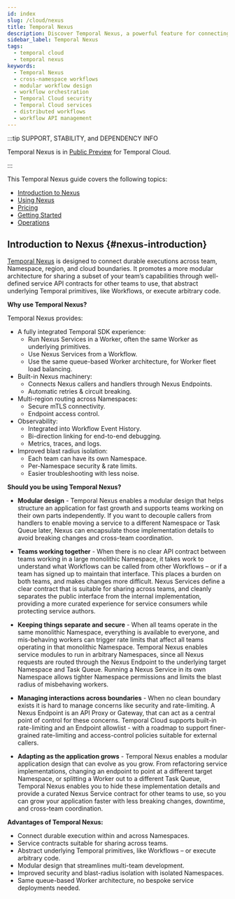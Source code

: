 ```yaml
---
id: index
slug: /cloud/nexus
title: Temporal Nexus
description: Discover Temporal Nexus, a powerful feature for connecting durable executions across team, namespace, region, and cloud boundaries. Nexus also enables each team to have their own namespace for improved security, troubleshooting, and blast radius isolation.
sidebar_label: Temporal Nexus 
tags:
  - temporal cloud
  - temporal nexus
keywords:
  - Temporal Nexus
  - cross-namespace workflows
  - modular workflow design
  - workflow orchestration
  - Temporal Cloud security
  - Temporal Cloud services
  - distributed workflows
  - workflow API management
---
```


:::tip SUPPORT, STABILITY, and DEPENDENCY INFO

Temporal Nexus is in [Public Preview](https://docs.temporal.io/evaluate/development-production-features/release-stages#public-preview) for Temporal Cloud.

:::

This Temporal Nexus guide covers the following topics:

- [Introduction to Nexus](#nexus-introduction)
- [Using Nexus](/cloud/nexus/using-nexus)
- [Pricing](/cloud/nexus/pricing)
- [Getting Started](/cloud/nexus/getting-started)
- [Operations](/cloud/nexus/operations)

## Introduction to Nexus {#nexus-introduction}

[Temporal Nexus](/nexus) is designed to connect durable executions across team, Namespace, region, and cloud boundaries.
It promotes a more modular architecture for sharing a subset of your team’s capabilities through well-defined service API contracts for other teams to use, that abstract underlying Temporal primitives, like Workflows, or execute arbitrary code.

**Why use Temporal Nexus?**

Temporal Nexus provides:

- A fully integrated Temporal SDK experience:
  - Run Nexus Services in a Worker, often the same Worker as underlying primitives.
  - Use Nexus Services from a Workflow.
  - Use the same queue-based Worker architecture, for Worker fleet load balancing.
- Built-in Nexus machinery:
  - Connects Nexus callers and handlers through Nexus Endpoints.
  - Automatic retries & circuit breaking.
- Multi-region routing across Namespaces:
  - Secure mTLS connectivity.
  - Endpoint access control.
- Observability:
  - Integrated into Workflow Event History.
  - Bi-direction linking for end-to-end debugging.
  - Metrics, traces, and logs.
- Improved blast radius isolation:
  - Each team can have its own Namespace.
  - Per-Namespace security & rate limits.
  - Easier troubleshooting with less noise.

**Should you be using Temporal Nexus?**

- **Modular design** \- Temporal Nexus enables a modular design that helps structure an application for fast growth and supports teams working on their own parts independently.
  If you want to decouple callers from handlers to enable moving a service to a different Namespace or Task Queue later, Nexus can encapsulate those implementation details to avoid breaking changes and cross-team coordination.

- **Teams working together** \- When there is no clear API contract between teams working in a large monolithic Namespace, it takes work to understand what Workflows can be called from other Workflows – or if a team has signed up to maintain that interface. This places a burden on both teams, and makes changes more difficult.
  Nexus Services define a clear contract that is suitable for sharing across teams, and cleanly separates the public interface from the internal implementation, providing a more curated experience for service consumers while protecting service authors.

- **Keeping things separate and secure** \- When all teams operate in the same monolithic Namespace, everything is available to everyone, and mis-behaving workers can trigger rate limits that affect all teams operating in that monolithic Namespace.
  Temporal Nexus enables service modules to run in arbitrary Namespaces, since all Nexus requests are routed through the Nexus Endpoint to the underlying target Namespace and Task Queue. Running a Nexus Service in its own Namespace allows tighter Namespace permissions and limits the blast radius of misbehaving workers.

- **Managing interactions across boundaries** \- When no clean boundary exists it is hard to manage concerns like security and rate-limiting.
  A Nexus Endpoint is an API Proxy or Gateway, that can act as a central point of control for these concerns.
  Temporal Cloud supports built-in rate-limiting and an Endpoint allowlist \- with a roadmap to support finer-grained rate-limiting and access-control policies suitable for external callers.

- **Adapting as the application grows** \- Temporal Nexus enables a modular application design that can evolve as you grow.
  From refactoring service implementations, changing an endpoint to point at a different target Namespace, or splitting a Worker out to a different Task Queue, Temporal Nexus enables you to hide these implementation details and provide a curated Nexus Service contract for other teams to use, so you can grow your application faster with less breaking changes, downtime, and cross-team coordination.

**Advantages of Temporal Nexus:**

- Connect durable execution within and across Namespaces.
- Service contracts suitable for sharing across teams.
- Abstract underlying Temporal primitives, like Workflows – or execute arbitrary code.
- Modular design that streamlines multi-team development.
- Improved security and blast-radius isolation with isolated Namespaces.
- Same queue-based Worker architecture, no bespoke service deployments needed.